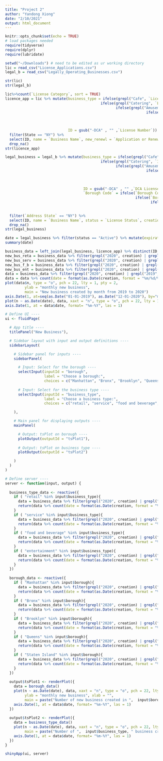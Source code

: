 ```yaml
---
title: "Project 2"
author: "Yandong Xiong"
date: "2/10/2021"
output: html_document
---
```


```r
knitr::opts_chunk$set(echo = TRUE)
# load packages needed
require(tidyverse)
require(dplyr)
require(lubridate)
```

```r
setwd("~/Downloads") # need to be edited as ur working directory
lic = read_csv("License_Applications.csv")
legal_b = read_csv("Legally_Operating_Businesses.csv")

```

```r
str(lic)
str(legal_b)
```
```r
lic%>%count(`License Category`, sort = TRUE)
licence_app = lic %>% mutate(business_type = ifelse(grepl("Cafe", `License Category`), "food_beverage", 
                                            ifelse(grepl("Catering", `License Category`), "food_beverage",
                                                   ifelse(grepl("Amusement", `License Category`), "entertainment",
                                                                 ifelse(grepl("Games", `License Category`), "entertainment",
                                                                        ifelse(grepl("Cabaret", `License Category`), "entertainment",
                                                                               ifelse(grepl("Pool", `License Category`), "entertainment",
                                                                                      ifelse(grepl("Improvement", `License Category`), "service", ifelse(grepl("Sightseeing", `License Category`), "service", ifelse(grepl("Picture", `License Category`), "service", ifelse(grepl("Laundr", `License Category`), "service", ifelse(grepl("Locksmith", `License Category`), "service", ifelse(grepl("Serv", `License Category`), "service", ifelse(grepl("Agency", `License Category`), "service", ifelse(grepl("Garage", `License Category`), "service", ifelse(grepl("Driver", `License Category`), "service", ifelse(grepl("Business", `License Category`), "service", ifelse(grepl("Company", `License Category`), "service", ifelse(grepl("Wash", `License Category`), "service", ifelse(grepl("Tow", `License Category`), "service", ifelse(grepl("Parking", `License Category`), "service", ifelse(grepl("Auction", `License Category`), "service", ifelse(grepl("Pawnbroker", `License Category`), "service", ifelse(grepl("Processor", `License Category`), "service", ifelse(grepl("Owner", `License Category`), "service", ifelse(grepl("Repair", `License Category`), "service", ifelse(grepl("Lessor", `License Category`), "service", ifelse(grepl("Distributor", `License Category`), "service", ifelse(grepl("Storage", `License Category`), "service", "retail")))))))))))))))))))))))))))),
                             ID = gsub("-DCA" , "" ,`License Number`)) %>%
  filter(State == "NY") %>%
  select(ID, name = `Business Name`, new_renewl = `Application or Renewal`, start_date = `Start Date`,end_date = `End Date`, business_type, license_cate = `License Category`, zip = Zip) %>%
  drop_na()
str(licence_app)

```


```r

legal_business = legal_b %>% mutate(business_type = ifelse(grepl("Cafe", `Industry`), "food_beverage", 
                                            ifelse(grepl("Catering", `Industry`), "food_beverage",
                                                   ifelse(grepl("Amusement", `Industry`), "entertainment",
                                                                 ifelse(grepl("Games", `Industry`), "entertainment",
                                                                        ifelse(grepl("Cabaret", `Industry`), "entertainment",
                                                                               ifelse(grepl("Pool", `Industry`), "entertainment",
                                                                                      ifelse(grepl("Improvement", `Industry`), "service", ifelse(grepl("Sightseeing", `Industry`), "service", ifelse(grepl("Picture", `Industry`), "service", ifelse(grepl("Laundr", `Industry`), "service", ifelse(grepl("Locksmith", `Industry`), "service", ifelse(grepl("Serv", `Industry`), "service", ifelse(grepl("Agency", `Industry`), "service", ifelse(grepl("Garage", `Industry`), "service", ifelse(grepl("Driver", `Industry`), "service", ifelse(grepl("Business", `Industry`), "service", ifelse(grepl("Company", `Industry`), "service", ifelse(grepl("Wash", `Industry`), "service", ifelse(grepl("Tow", `Industry`), "service", ifelse(grepl("Parking", `Industry`), "service", ifelse(grepl("Auction", `Industry`), "service", ifelse(grepl("Pawnbroker", `Industry`), "service", ifelse(grepl("Processor", `Industry`), "service", ifelse(grepl("Owner", `Industry`), "service", ifelse(grepl("Repair", `Industry`), "service", ifelse(grepl("Lessor", `Industry`), "service", ifelse(grepl("Distributor", `Industry`), "service", ifelse(grepl("Storage", `Industry`), "service", "retail")))))))))))))))))))))))))))),
                                    ID = gsub("-DCA" , "" ,`DCA License Number`),
                                    `Borough Code` = ifelse(`Borough Code` == 1, "Manhattan",
                                                            ifelse(`Borough Code` == 2, "Bronx",
                                                                   ifelse(`Borough Code` == 3, "Brooklyn",
                                                                          ifelse(`Borough Code` == 4, "Queens",
                                                                                 ifelse(`Borough Code` == 5, "Staten Island", NA)))))) %>%
  filter(`Address State` == "NY") %>%
  select(ID, name = `Business Name`, status = `License Status`, creation = `License Creation Date`, expiration = `License Expiration Date`, business_type, licence_cate = Industry, borough = `Borough Code`, zip = `Address ZIP`) %>%
  drop_na()
str(legal_business)

date = legal_business %>% filter(status == "Active") %>% mutate(expiration = mdy(expiration)) %>% select(expiration)
summary(date)
```

```r
business_data = left_join(legal_business, licence_app) %>% distinct(ID, .keep_all = TRUE)
new_bus_reta = business_data %>% filter(grepl("2020", creation) | grepl("2019", creation), business_type == "retail")
new_bus_serv = business_data %>% filter(grepl("2020", creation) | grepl("2019", creation), business_type == "service")
new_bus_f_b = business_data %>% filter(grepl("2020", creation) | grepl("2019", creation), business_type == "food_beverage")
new_bus_ent = business_data %>% filter(grepl("2020", creation) | grepl("2019", creation), business_type == "entertainment")
data = business_data %>% filter(grepl("2020", creation) | grepl("2019", creation), borough == "Staten Island")
data = data %>% count(date = format(as.Date(creation, format = "%m/%d/%Y"), "%Y/%m")) %>% mutate(date = paste(date,"/01", sep = ""))
plot(data$n, type = "o", pch = 22, lty = 1, pty = 2, 
         ylab = "monthly new business", 
         main = "New business created by month from 2019 to 2020")
axis.Date(1, at=seq(as.Date("01-01-2019"), as.Date("12-01-2020"), by="months"), format="%m-%Y")
plot(n ~ as.Date(date), data, xaxt = "n", type = "o", pch = 22, lty = 1, pty = 2)
axis.Date(1, at = data$date, format= "%m-%Y", las = 1)
```


```r
# Define UI ----
ui <- fluidPage(

  # App title ----
  titlePanel("New Business"),

  # Sidebar layout with input and output definitions ----
  sidebarLayout(

    # Sidebar panel for inputs ----
    sidebarPanel(

      # Input: Select for the borough ----
      selectInput(inputId = "borough",
                  label = "Choose a borough:",
                  choices = c("Manhattan", "Bronx", "Brooklyn", "Queens", "Staten Island")),
      
      # Input: Select for the business type ----
      selectInput(inputId = "business_type",
                  label = "Choose a business type:",
                  choices = c("retail", "service", "food and beverage", "entertainment"))

    ),

    # Main panel for displaying outputs ----
    mainPanel(

      # Output: tsPlot on borough ----
      plotOutput(outputId = "tsPlot1"),
      
      # Output: tsPlot on business type ----
      plotOutput(outputId = "tsPlot2")

    )
  )
)

# Define server ----
server <- function(input, output) {
  
  business_type_data <- reactive({
    if ( "retail" %in% input$business_type){
      data = business_data %>% filter(grepl("2020", creation) | grepl("2019", creation), business_type == "retail")
      return(data %>% count(date = format(as.Date(creation, format = "%m/%d/%Y"), "%Y/%m")) %>% mutate(date = paste(date,"/01", sep = ""))) 
    }
    if ( "service" %in% input$business_type){
      data = business_data %>% filter(grepl("2020", creation) | grepl("2019", creation), business_type == "service")
      return(data %>% count(date = format(as.Date(creation, format = "%m/%d/%Y"), "%Y/%m")) %>% mutate(date = paste(date,"/01", sep = "")))
    }
    if ( "food and beverage" %in% input$business_type){
      data = business_data %>% filter(grepl("2020", creation) | grepl("2019", creation), business_type == "food_beverage")
      return(data %>% count(date = format(as.Date(creation, format = "%m/%d/%Y"), "%Y/%m")) %>% mutate(date = paste(date,"/01", sep = "")))
    }
    if ( "entertainment" %in% input$business_type){
      data = business_data %>% filter(grepl("2020", creation) | grepl("2019", creation), business_type == "entertainment")
      return(data %>% count(date = format(as.Date(creation, format = "%m/%d/%Y"), "%Y/%m")) %>% mutate(date = paste(date,"/01", sep = "")))
    }
  })
  
  borough_data <- reactive({
    if ( "Manhattan" %in% input$borough){
      data = business_data %>% filter(grepl("2020", creation) | grepl("2019", creation), borough == "Manhattan")
      return(data %>% count(date = format(as.Date(creation, format = "%m/%d/%Y"), "%Y/%m")) %>% mutate(date = paste(date,"/01", sep = ""))) 
    }
    if ( "Bronx" %in% input$borough){
      data = business_data %>% filter(grepl("2020", creation) | grepl("2019", creation), borough == "Bronx")
      return(data %>% count(date = format(as.Date(creation, format = "%m/%d/%Y"), "%Y/%m")) %>% mutate(date = paste(date,"/01", sep = "")))
    }
    if ( "Brooklyn" %in% input$borough){
      data = business_data %>% filter(grepl("2020", creation) | grepl("2019", creation), borough == "Brooklyn")
      return(data %>% count(date = format(as.Date(creation, format = "%m/%d/%Y"), "%Y/%m")) %>% mutate(date = paste(date,"/01", sep = "")))
    }
    if ( "Queens" %in% input$borough){
      data = business_data %>% filter(grepl("2020", creation) | grepl("2019", creation), borough == "Queens")
      return(data %>% count(date = format(as.Date(creation, format = "%m/%d/%Y"), "%Y/%m")) %>% mutate(date = paste(date,"/01", sep = "")))
    }
    if ( "Staten Island" %in% input$borough){
      data = business_data %>% filter(grepl("2020", creation) | grepl("2019", creation), borough == "Staten Island")
      return(data %>% count(date = format(as.Date(creation, format = "%m/%d/%Y"), "%Y/%m")) %>% mutate(date = paste(date,"/01", sep = "")))
    }
  })
  
  output$tsPlot1 <- renderPlot({
    data = borough_data()
    plot(n ~ as.Date(date), data, xaxt = "n", type = "o", pch = 22, lty = 1, pty = 2, 
         ylab = "monthly new business", xlab = "",
         main = paste("Number of new business created in ",  input$borough, " from 2019 to 2020"))
    axis.Date(1, at = data$date, format= "%m-%Y", las = 1)
  })
  
  output$tsPlot2 <- renderPlot({
    data = business_type_data()
    plot(n ~ as.Date(date), data, xaxt = "n", type = "o", pch = 22, lty = 1, pty = 2, ylab = "monthly new business", xlab = "",
         main = paste("Number of ",  input$business_type, " business created in NYC from 2019 to 2020"))
    axis.Date(1, at = data$date, format= "%m-%Y", las = 1)
  })
}

shinyApp(ui, server)
```

